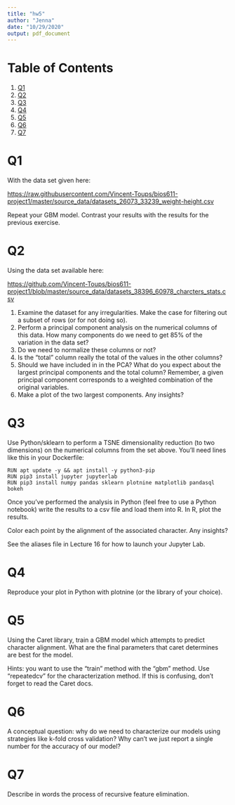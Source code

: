 ```yaml
---
title: "hw5"
author: "Jenna"
date: "10/29/2020"
output: pdf_document
---
```



# Table of Contents

1.  [Q1](#org0f04966)
2.  [Q2](#org6a81eeb)
3.  [Q3](#org51a4194)
4.  [Q4](#org61f5d14)
5.  [Q5](#orgb73f6b4)
6.  [Q6](#org870b507)
7.  [Q7](#orge0cfd1d)


<a id="org0f04966"></a>

# Q1

With the data set given here:

<https://raw.githubusercontent.com/Vincent-Toups/bios611-project1/master/source_data/datasets_26073_33239_weight-height.csv>

Repeat your GBM model. Contrast your results with the results for the
previous exercise.


<a id="org6a81eeb"></a>

# Q2

Using the data set available here:

<https://github.com/Vincent-Toups/bios611-project1/blob/master/source_data/datasets_38396_60978_charcters_stats.csv>

1.  Examine the dataset for any irregularities. Make the case for
    filtering out a subset of rows (or for not doing so).
2.  Perform a principal component analysis on the numerical columns of
    this data. How many components do we need to get 85% of the
    variation in the data set?
3.  Do we need to normalize these columns or not?
4.  Is the "total" column really the total of the values in the other
    columns?
5.  Should we have included in in the PCA? What do you expect
    about the largest principal components and the total column?
    Remember, a given principal component corresponds to a weighted
    combination of the original variables.
6.  Make a plot of the two largest components. Any insights?


<a id="org51a4194"></a>

# Q3

Use Python/sklearn to perform a TSNE dimensionality reduction (to two
dimensions) on the numerical columns from the set above. You'll need
lines like this in your Dockerfile:

    RUN apt update -y && apt install -y python3-pip
    RUN pip3 install jupyter jupyterlab
    RUN pip3 install numpy pandas sklearn plotnine matplotlib pandasql bokeh

Once you've performed the analysis in Python (feel free to use a
Python notebook) write the results to a csv file and load them into
R. In R, plot the results.

Color each point by the alignment of the associated character. Any
insights?

See the aliases file in Lecture 16 for how to launch your Jupyter Lab.


<a id="org61f5d14"></a>

# Q4

Reproduce your plot in Python with plotnine (or the library of your
choice).


<a id="orgb73f6b4"></a>

# Q5

Using the Caret library, train a GBM model which attempts to predict
character alignment. What are the final parameters that caret
determines are best for the model.

Hints: you want to use the "train" method with the "gbm" method. Use
"repeatedcv" for the characterization method. If this is confusing,
don't forget to read the Caret docs.


<a id="org870b507"></a>

# Q6

A conceptual question: why do we need to characterize our models using
strategies like k-fold cross validation? Why can't we just report a
single number for the accuracy of our model?


<a id="orge0cfd1d"></a>

# Q7

Describe in words the process of recursive feature elimination. 
